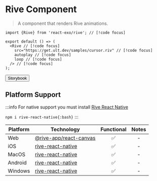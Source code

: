 
# Rive Component

> A component that renders Rive animations.

<Riv
  src="https://get.ult.dev/samples/cursor.riv"
  autoplay
  loop
/>

```tsx
import {Rive} from 'react-exo/rive'; // [!code focus]

export default () => (
  <Rive // [!code focus]
    src="https://get.ult.dev/samples/cursor.riv" // [!code focus]
    autoplay // [!code focus]
    loop // [!code focus]
  /> // [!code focus]
);
```

<Button href="https://exo.fig.run/?path=/docs/primitives-rive">Storybook</Button>

## Platform Support

:::info
For native support you must install [Rive React Native](https://help.rive.app/runtimes/overview/react-native)

`npm i rive-react-native{:bash}`
:::


| Platform | Technology | Functional | Notes |
| -------- | ---------- | :--------: | :---: |
| Web | [@rive-app/react-canvas](https://rive-app.github.io/rive-react) | ✅ | - |
| iOS | [rive-react-native](https://help.rive.app/runtimes/overview/react-native) | ✅ | - |
| MacOS | [rive-react-native](https://help.rive.app/runtimes/overview/react-native) | ✅ | - |
| Android | [rive-react-native](https://help.rive.app/runtimes/overview/react-native) | ✅ | - |
| Windows | [rive-react-native](https://help.rive.app/runtimes/overview/react-native) | ✅ | - |
